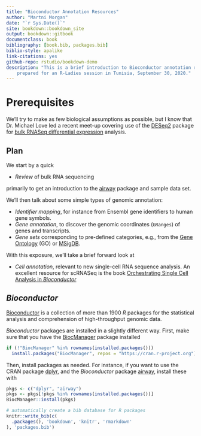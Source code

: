 ```yaml
--- 
title: "Bioconductor Annotation Resources"
author: "Martni Morgan"
date: "`r Sys.Date()`"
site: bookdown::bookdown_site
output: bookdown::gitbook
documentclass: book
bibliography: [book.bib, packages.bib]
biblio-style: apalike
link-citations: yes
github-repo: rstudio/bookdown-demo
description: "This is a brief introduction to Bioconductor annotation resources,
    prepared for an R-Ladies session in Tunisia, September 30, 2020."
---
```


# Prerequisites

We'll try to make as few biological assumptions as possible, but I know that
Dr. Michael Love led a recent meet-up covering use of the [DESeq2][] package
for [bulk RNASeq differential expression][BulkRNASeq] analysis.

[DESeq2]: https://bioconductor.org/packages/DESeq2
[BulkRNASeq]: https://www.bioconductor.org/packages/release/workflows/vignettes/rnaseqGene/inst/doc/rnaseqGene.html

## Plan

We start by a quick

- _Review_ of bulk RNA sequencing

primarily to get an introduction to the [airway][] package and sample data set.

We'll then talk about some simple types of genomic annotation:

- _Identifier mapping_, for instance from Ensembl gene identifiers to human
  gene symbols.
- _Gene annotation_, to discover the genomic coordinates (`GRanges`) of genes
  and transcripts.
- _Gene sets_ corresponding to pre-defined categories, e.g., from the
  [Gene Ontology][] (GO)  or [MSigDB][].
  
With this exposure, we'll take a brief forward look at

- _Cell annotation_, relevant to new single-cell RNA sequence analysis. An
  excellent resource for scRNASeq is the book
  [Orchestrating Single Cell Analysis in _Bioconductor_][OSCA]

[Gene Ontology]: http://geneontology.org/
[MSigDB]: https://www.gsea-msigdb.org/gsea/msigdb
[OSCA]: https://bioconductor.org/book/OSCA

## _Bioconductor_

[Bioconductor][] is a collection of more than 1900 _R_ packages for the
statistical analysis and comprehension of high-throughput genomic data.

_Bioconductor_ packages are installed in a slightly different way. First,
make sure that you have the [BiocManager][] package installed

```r
if (!"BiocManager" %in% rownames(installed.packages()))
  install.packages("BiocManager", repos = "https://cran.r-project.org")
```

Then, install packages as needed. For instance, if you want to use the CRAN 
package [dplyr][], and the _Bioconductor_ package [airway][], install these
with

```r
pkgs <- c("dplyr", "airway")
pkgs <- pkgs[!pkgs %in% rownames(installed.packages())]
BiocManager::install(pkgs)
```

[Bioconductor]: https://bioconductor.org/
[BiocManager]: https://cran.r-project.org/package=BiocManager
[airway]: https://bioconductor.org/packages/airway
[dplyr]: https://cran.r-project.org/package=dplyr

```r
# automatically create a bib database for R packages
knitr::write_bib(c(
  .packages(), 'bookdown', 'knitr', 'rmarkdown'
), 'packages.bib')
```
